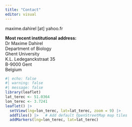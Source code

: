```yaml
---
title: "Contact"
editor: visual
---
```


maxime.dahirel \[at\] yahoo.fr

**Most recent institutional address:**    
Dr Maxime Dahirel\
Department of Biology\
Ghent University\
K.L. Ledeganckstraat 35\
B-9000 Gent\
Belgium

```r
#| echo: false
#| warning: false
#| message: false
library(leaflet)
lat_terec <- 51.0364
lon_terec <- 3.7241
leaflet() |> 
  setView(lng=lon_terec, lat=lat_terec, zoom = 9) |> 
  addTiles() |>   # Add default OpenStreetMap map tiles
  addMarkers(lng=lon_terec, lat=lat_terec)
```
